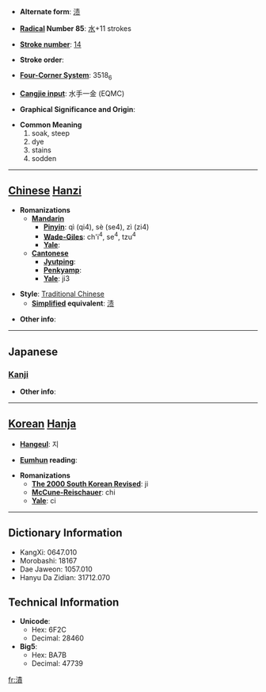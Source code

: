 * '''Alternate form''': [[渍]]

* '''[[Wiktionary:Chinese radical index| Radical]] Number 85''': [[Wiktionary:Chinese radical index 水|水]]+11 strokes

* '''[[Wiktionary:Chinese total strokes index|Stroke number]]''': [[Wiktionary:Chinese total strokes index 14|14]]

* '''Stroke order''': 

* '''[[Wiktionary:Chinese four corner index|Four-Corner System]]''': 3518<sub>6</sub>

* '''[[Wiktionary:Chinese Cangjie index|Cangjie input]]''': 水手一金 (EQMC)

* '''Graphical Significance and Origin''': 

* '''Common Meaning'''
*#soak, steep
*# dye
*# stains
*# sodden


----

== [[Chinese]] [[Hanzi]] ==

* '''Romanizations'''
** '''[[Mandarin]]'''
*** '''[[Pinyin]]''': qì (qi4), sè (se4), zì (zi4)
*** '''[[Wade-Giles]]''': ch'i<sup>4</sup>, se<sup>4</sup>, tzu<sup>4</sup>
*** '''[[Yale]]''': 
** '''[[Cantonese]]'''
*** '''[[Jyutping]]''':
*** '''[[Penkyamp]]''': 
*** '''[[Yale]]''': ji3

* '''Style''': [[Traditional Chinese]] 
** '''[[Simplified Chinese|Simplified]] equivalent''': [[渍]]

* '''Other info''': 

----

==Japanese==
===[[Kanji]]===
{{kanji|on readings=[[し]] (shi)|kun readings=[[ひたす]] (hitasu), [[つける]] (tsukeru), [[つけ]] (tsuke)}}

* '''Other info''':  

----

== [[Korean]] [[Hanja]] ==

* '''[[Hangeul]]''': 지

* '''[[Eumhun]] reading''': 

* '''Romanizations'''
** '''[[The 2000 South Korean Revised Romanization|The 2000 South Korean Revised]]''': ji
** '''[[McCune-Reischauer]]''': chi
** '''[[Yale]]''': ci

----

== Dictionary Information ==

* KangXi: 0647.010
* Morobashi: 18167
* Dae Jaweon: 1057.010
* Hanyu Da Zidian: 31712.070

== Technical Information ==

* '''Unicode''':
** Hex: 6F2C
** Decimal: 28460
* '''Big5''':
** Hex: BA7B
** Decimal: 47739

[[fr:漬]]